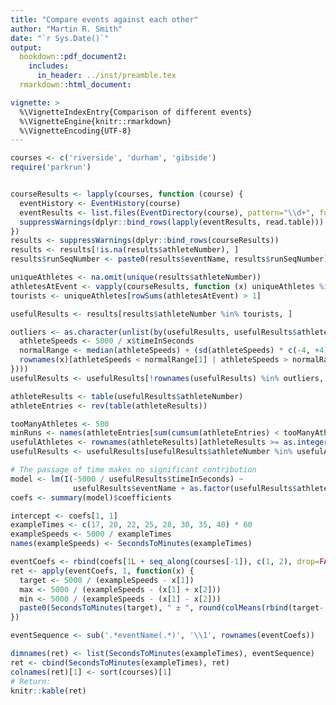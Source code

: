 ```yaml
---
title: "Compare events against each other"
author: "Martin R. Smith"
date: "`r Sys.Date()`"
output: 
  bookdown::pdf_document2:
    includes:
      in_header: ../inst/preamble.tex
  rmarkdown::html_document:

vignette: >
  %\VignetteIndexEntry{Comparison of different events}
  %\VignetteEngine{knitr::rmarkdown}
  %\VignetteEncoding{UTF-8}
---
```


```R
courses <- c('riverside', 'durham', 'gibside')
require('parkrun')


courseResults <- lapply(courses, function (course) {
  eventHistory <- EventHistory(course)
  eventResults <- list.files(EventDirectory(course), pattern="\\d+", full.names=TRUE)
  suppressWarnings(dplyr::bind_rows(lapply(eventResults, read.table)))
})
results <- suppressWarnings(dplyr::bind_rows(courseResults))
results <- results[!is.na(results$athleteNumber), ]
results$runSeqNumber <- paste0(results$eventName, results$runSeqNumber)

uniqueAthletes <- na.omit(unique(results$athleteNumber))
athletesAtEvent <- vapply(courseResults, function (x) uniqueAthletes %in% x$athleteNumber, logical(length(uniqueAthletes)))
tourists <- uniqueAthletes[rowSums(athletesAtEvent) > 1]

usefulResults <- results[results$athleteNumber %in% tourists, ]

outliers <- as.character(unlist(by(usefulResults, usefulResults$athleteNumber, function(x) {
  athleteSpeeds <- 5000 / x$timeInSeconds
  normalRange <- median(athleteSpeeds) + (sd(athleteSpeeds) * c(-4, +4))
  rownames(x)[athleteSpeeds < normalRange[1] | athleteSpeeds > normalRange[2]]
})))
usefulResults <- usefulResults[!rownames(usefulResults) %in% outliers, ]

athleteResults <- table(usefulResults$athleteNumber)
athleteEntries <- rev(table(athleteResults))

tooManyAthletes <- 500
minRuns <- names(athleteEntries[sum(cumsum(athleteEntries) < tooManyAthletes)])
usefulAthletes <- rownames(athleteResults)[athleteResults >= as.integer(minRuns)]
usefulResults <- usefulResults[usefulResults$athleteNumber %in% usefulAthletes, ]

# The passage of time makes no significant contribution
model <- lm(I(-5000 / usefulResults$timeInSeconds) ~ 
              usefulResults$eventName + as.factor(usefulResults$athleteNumber))
coefs <- summary(model)$coefficients

intercept <- coefs[1, 1]
exampleTimes <- c(17, 20, 22, 25, 28, 30, 35, 40) * 60
exampleSpeeds <- 5000 / exampleTimes
names(exampleSpeeds) <- SecondsToMinutes(exampleTimes)

eventCoefs <- rbind(coefs[1L + seq_along(courses[-1]), c(1, 2), drop=FALSE])
ret <- apply(eventCoefs, 1, function(x) {
  target <- 5000 / (exampleSpeeds - x[1])
  max <- 5000 / (exampleSpeeds - (x[1] + x[2]))
  min <- 5000 / (exampleSpeeds - (x[1] - x[2]))
  paste0(SecondsToMinutes(target), " ± ", round(colMeans(rbind(target- min, max - target))), 's')
})

eventSequence <- sub('.*eventName(.*)', '\\1', rownames(eventCoefs))

dimnames(ret) <- list(SecondsToMinutes(exampleTimes), eventSequence)
ret <- cbind(SecondsToMinutes(exampleTimes), ret)
colnames(ret)[1] <- sort(courses)[1]
# Return:
knitr::kable(ret)
```
